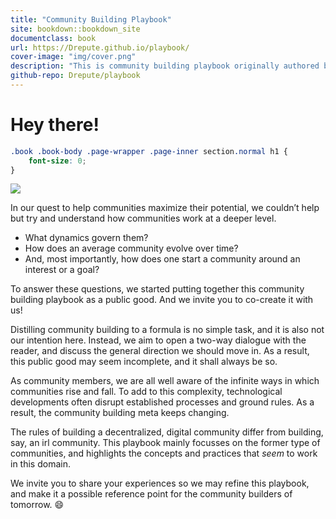 ```yaml
--- 
title: "Community Building Playbook"
site: bookdown::bookdown_site
documentclass: book
url: https://Drepute.github.io/playbook/
cover-image: "img/cover.png"
description: "This is community building playbook originally authored by @InfiniteGwei from rep3. This book is a public good. We strongly encourage you to read, share and contribute to this resource!"
github-repo: Drepute/playbook
---
```


# Hey there! {-}

```css
.book .book-body .page-wrapper .page-inner section.normal h1 {
    font-size: 0;
}
```


![](img/cover.png)

In our quest to help communities maximize their potential, we couldn’t help but try and understand how communities work at a deeper level.

- What dynamics govern them? 
- How does an average community evolve over time? 
- And, most importantly, how does one start a community around an interest or a goal?

To answer these questions, we started putting together this community building playbook as a public good. And we invite you to co-create it with us!

Distilling community building to a formula is no simple task, and it is also not our intention here. Instead, we aim to open a two-way dialogue with the reader, and discuss the general direction we should move in. As a result, this public good may seem incomplete, and it shall always be so.

As community members, we are all well aware of the infinite ways in which communities rise and fall. To add to this complexity, technological developments often disrupt established processes and ground rules. As a result, the community building meta keeps changing.

The rules of building a decentralized, digital community differ from building, say, an irl community. This playbook mainly focusses on the former type of communities, and highlights the concepts and practices that *seem* to work in this domain.

We invite you to share your experiences so we may refine this playbook, and make it a possible reference point for the community builders of tomorrow. 😄
